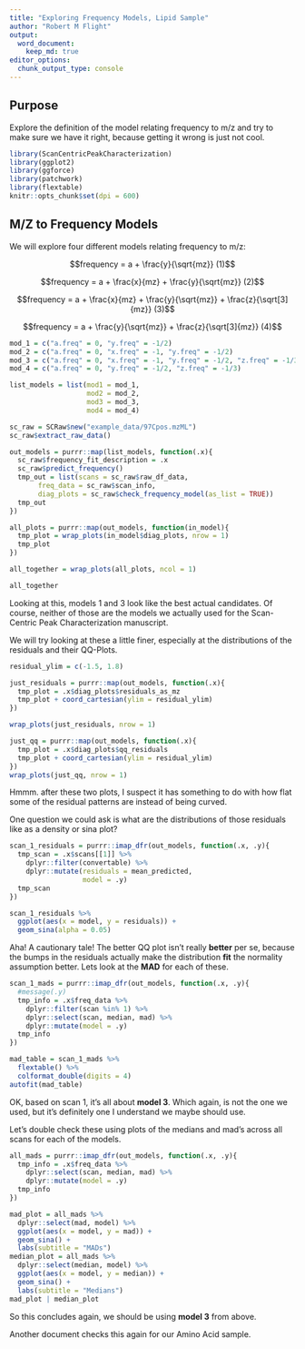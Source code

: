 ```yaml
---
title: "Exploring Frequency Models, Lipid Sample"
author: "Robert M Flight"
output:
  word_document:
    keep_md: true
editor_options: 
  chunk_output_type: console
---
```


## Purpose

Explore the definition of the model relating frequency to m/z and try to make sure we have it right, because getting it wrong is just not cool.

```r
library(ScanCentricPeakCharacterization)
library(ggplot2)
library(ggforce)
library(patchwork)
library(flextable)
knitr::opts_chunk$set(dpi = 600)
```

## M/Z to Frequency Models

We will explore four different models relating frequency to m/z:

$$frequency = a + \frac{y}{\sqrt{mz}} (1)$$

$$frequency = a + \frac{x}{mz} + \frac{y}{\sqrt{mz}} (2)$$

$$frequency = a + \frac{x}{mz} + \frac{y}{\sqrt{mz}} + \frac{z}{\sqrt[3]{mz}} (3)$$

$$frequency = a + \frac{y}{\sqrt{mz}} + \frac{z}{\sqrt[3]{mz}} (4)$$

```r
mod_1 = c("a.freq" = 0, "y.freq" = -1/2)
mod_2 = c("a.freq" = 0, "x.freq" = -1, "y.freq" = -1/2)
mod_3 = c("a.freq" = 0, "x.freq" = -1, "y.freq" = -1/2, "z.freq" = -1/3)
mod_4 = c("a.freq" = 0, "y.freq" = -1/2, "z.freq" = -1/3)

list_models = list(mod1 = mod_1,
                   mod2 = mod_2,
                   mod3 = mod_3,
                   mod4 = mod_4)
```

```r

sc_raw = SCRaw$new("example_data/97Cpos.mzML")
sc_raw$extract_raw_data()

out_models = purrr::map(list_models, function(.x){
  sc_raw$frequency_fit_description = .x
  sc_raw$predict_frequency()
  tmp_out = list(scans = sc_raw$raw_df_data,
       freq_data = sc_raw$scan_info,
       diag_plots = sc_raw$check_frequency_model(as_list = TRUE))
  tmp_out
})
```

```r
all_plots = purrr::map(out_models, function(in_model){
  tmp_plot = wrap_plots(in_model$diag_plots, nrow = 1)
  tmp_plot
})

all_together = wrap_plots(all_plots, ncol = 1)

all_together
```

Looking at this, models 1 and 3 look like the best actual candidates.
Of course, neither of those are the models we actually used for the Scan-Centric Peak Characterization manuscript. 

We will try looking at these a little finer, especially at the distributions of the residuals and their QQ-Plots.

```r
residual_ylim = c(-1.5, 1.8)

just_residuals = purrr::map(out_models, function(.x){
  tmp_plot = .x$diag_plots$residuals_as_mz
  tmp_plot + coord_cartesian(ylim = residual_ylim)
})

wrap_plots(just_residuals, nrow = 1)
```

```r
just_qq = purrr::map(out_models, function(.x){
  tmp_plot = .x$diag_plots$qq_residuals
  tmp_plot + coord_cartesian(ylim = residual_ylim)
})
wrap_plots(just_qq, nrow = 1)
```

Hmmm. after these two plots, I suspect it has something to do with how flat some of the residual patterns are instead of being curved. 

One question we could ask is what are the distributions of those residuals like as a density or sina plot?

```r
scan_1_residuals = purrr::imap_dfr(out_models, function(.x, .y){
  tmp_scan = .x$scans[[1]] %>%
    dplyr::filter(convertable) %>%
    dplyr::mutate(residuals = mean_predicted,
                  model = .y)
  tmp_scan
})

scan_1_residuals %>%
  ggplot(aes(x = model, y = residuals)) +
  geom_sina(alpha = 0.05)
```

Aha!
A cautionary tale!
The better QQ plot isn't really **better** per se, because the bumps in the residuals actually make the distribution **fit** the normality assumption better.
Lets look at the **MAD** for each of these.

```r
scan_1_mads = purrr::imap_dfr(out_models, function(.x, .y){
  #message(.y)
  tmp_info = .x$freq_data %>%
    dplyr::filter(scan %in% 1) %>%
    dplyr::select(scan, median, mad) %>%
    dplyr::mutate(model = .y)
  tmp_info
})

mad_table = scan_1_mads %>%
  flextable() %>%
  colformat_double(digits = 4)
autofit(mad_table)
```

OK, based on scan 1, it's all about **model 3**.
Which again, is not the one we used, but it's definitely one I understand we maybe should use.

Let's double check these using plots of the medians and mad's across all scans for each of the models.

```r
all_mads = purrr::imap_dfr(out_models, function(.x, .y){
  tmp_info = .x$freq_data %>%
    dplyr::select(scan, median, mad) %>%
    dplyr::mutate(model = .y)
  tmp_info
})

mad_plot = all_mads %>%
  dplyr::select(mad, model) %>%
  ggplot(aes(x = model, y = mad)) +
  geom_sina() +
  labs(subtitle = "MADs")
median_plot = all_mads %>%
  dplyr::select(median, model) %>%
  ggplot(aes(x = model, y = median)) +
  geom_sina() +
  labs(subtitle = "Medians")
mad_plot | median_plot
```

So this concludes again, we should be using **model 3** from above.

Another document checks this again for our Amino Acid sample.
